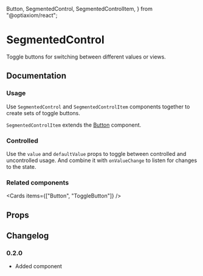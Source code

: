   Button,
  SegmentedControl,
  SegmentedControlItem,
} from "@optiaxiom/react";

# SegmentedControl

Toggle buttons for switching between different values or views.

## Documentation

### Usage

Use `SegmentedControl` and `SegmentedControlItem` components together to create sets of toggle buttons.

`SegmentedControlItem` extends the [Button](./button/) component.

<Demo component={Usage} />

### Controlled

Use the `value` and `defaultValue` props to toggle between controlled and uncontrolled usage. And combine it with `onValueChange` to listen for changes to the state.

<Demo component={ControlledUsage} />

### Related components

<Cards items={["Button", "ToggleButton"]} />

## Props

<PropsTable component={SegmentedControl} />

<PropsTable base={Button} component={SegmentedControlItem} />

## Changelog

### 0.2.0

- Added component
